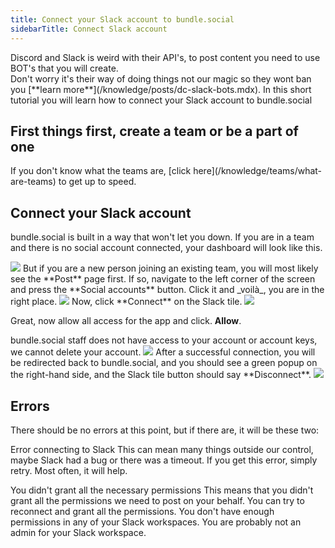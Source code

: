 ```yaml
---
title: Connect your Slack account to bundle.social
sidebarTitle: Connect Slack account
---
```


<Warning>
  Discord and Slack is weird with their API's, to post content you need to use
  BOT's that you will create. <br />
  Don't worry it's their way of doing things not our magic so they wont ban you [**learn
  more**](/knowledge/posts/dc-slack-bots.mdx).
</Warning>
In this short tutorial you will learn how to connect your Slack account to bundle.social

<h2>First things first, create a team or be a part of one</h2>
If you don't know what the teams are, [click here](/knowledge/teams/what-are-teams)
to get up to speed.

## Connect your Slack account

bundle.social is built in a way that won't let you down. If you are in a team and
there is no social account connected, your dashboard will look like this.

<Frame type='glass'>
  <img src='/images/knowledge/social-accounts/youtube/001_youtube.png' />
</Frame>
But if you are a new person joining an existing team, you will most likely see the
**Post** page first. If so, navigate to the left corner of the screen and press the
**Social accounts** button. Click it and _voilà_, you are in the right place.
<Frame type='glass'>
  <img src='/images/knowledge/social-accounts/youtube/002_youtube.png' />
</Frame>
Now, click **Connect** on the Slack tile.
<Frame type='glass'>
  <img src='/images/knowledge/social-accounts/slack/001_slack.png' />
</Frame>

Great, now allow all access for the app and click. **Allow**.

<Note>
  bundle.social staff does not have access to your account or account keys, we
  cannot delete your account.
</Note>
<Frame type='glass'>
  <img src='/images/knowledge/social-accounts/slack/002_slack.png' />
</Frame>
After a successful connection, you will be redirected back to bundle.social, and
you should see a green popup on the right-hand side, and the Slack tile button
should say **Disconnect**.
<Frame type='glass'>
  <img src='/images/knowledge/social-accounts/slack/003_slack.png' />
</Frame>

## Errors

There should be no errors at this point, but if there are, it will be these two:

<Warning>Error connecting to Slack</Warning>
This can mean many things outside our control, maybe Slack had a bug or there was
a timeout. If you get this error, simply retry. Most often, it will help.

<Warning>
  You didn't grant all the necessary permissions
</Warning>
This means that you didn't grant all the permissions we need to post on your behalf. You can try to reconnect and grant all the permissions.

<Warning>
  You don't have enough permissions in any of your Slack workspaces.
</Warning>
You are probably not an admin for your Slack workspace.
